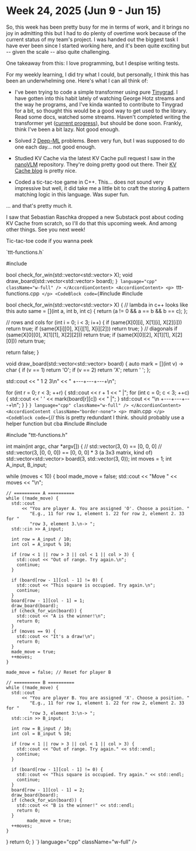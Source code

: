 
# Week 24, 2025 (Jun 9 - Jun 15)

So, this week has been pretty busy for me in terms of work, and it brings no joy in admitting this but I had to do plenty of overtime work because of the current status of my team's project. I was handed out the biggest task I have ever been since I started working here, and it's been quite exciting but -- given the scale -- also quite challenging.

One takeaway from this: I love programming, but I despise writing tests.

For my weekly learning, I did try what I could, but personally, I think this has been an underwhelming one. Here's what I can all think of:

- I've been trying to code a simple transformer using pure [Tinygrad](https://github.com/tinygrad/tinygrad). I have gotten into this habit lately of watching George Hotz streams and the way he programs, and I've kinda wanted to contribute to Tinygrad for a bit, so thought this would be a good way to get used to the library. Read some docs, watched some streams. Haven't completed writing the transformer yet ([current  progress](https://github.com/sumitdotml/transformer-with-tinygrad/)), but should be done soon. Frankly, think I've been a bit lazy. Not good enough.

- Solved 2 [Deep-ML](https://www.deep-ml.com/) problems. Been very fun, but I was supposed to do one each day... not good enough.

- Studied KV Cache via the latest KV Cache pull request I saw in the [nanoVLM](https://github.com/huggingface/nanoVLM) repository. They're doing pretty good out there. Their [KV Cache blog](https://huggingface.co/blog/kv-cache) is pretty nice.

- Coded a tic-tac-toe game in C++. This... does not sound very impressive but well, it did take me a little bit to craft the storing & pattern matching logic in this language. Was super fun.

... and that's pretty much it.

I saw that Sebastian Raschka dropped a new Substack post about coding KV Cache from scratch, so I'll do that this upcoming week. And among other things. See you next week!

<Ruler color="colorless" marginTop="md" marginBottom="md" />

<Accordion type="multiple" collapsible="true" className="w-full">
	<AccordionItem value="item-1" className="border-none">
		<AccordionTrigger className="text-md font-medium">Tic-tac-toe code if you wanna peek</AccordionTrigger>
		<AccordionContent className="border-none">
			<p>
				`ttt-functions.h`
			</p>
			<CodeBlock code={`#include <iostream>
#include <vector>

bool check_for_win(std::vector<std::vector<int>> X);
void draw_board(std::vector<std::vector<int>> board);
`} language="cpp" className="w-full" />
		</AccordionContent>
		<AccordionContent>
			<p>
				`ttt-functions.cpp`
			</p>
			<CodeBlock code={`#include <iostream>
#include <vector>

bool check_for_win(std::vector<std::vector<int>> X) {
  // lambda in c++ looks like this
  auto same = [](int a, int b, int c) { return (a != 0 && a == b && b == c); };

  // rows and cols
  for (int i = 0; i < 3; i++) {
    if (same(X[0][i], X[1][i], X[2][i]))
      return true;
    if (same(X[i][0], X[i][1], X[i][2]))
      return true;
  }
  // diagonals
  if (same(X[0][0], X[1][1], X[2][2]))
    return true;
  if (same(X[0][2], X[1][1], X[2][0]))
    return true;

  return false;
}

void draw_board(std::vector<std::vector<int>> board) {
  auto mark = [](int v) -> char {
    if (v == 1)
      return 'O';
    if (v == 2)
      return 'X';
    return ' ';
  };

  std::cout << "    1   2   3\n"
            << "  +---+---+---+\n";

  for (int r = 0; r < 3; ++r) {
    std::cout << r + 1 << " |";
    for (int c = 0; c < 3; ++c) {
      std::cout << ' ' << mark(board[r][c]) << " |";
    }
    std::cout << "\n  +---+---+---+\n";
  }
}
`} language="cpp" className="w-full" />
		</AccordionContent>
		<AccordionContent className="border-none">
		<p>
			`main.cpp`
		</p>
		<CodeBlock code={`// this is pretty redundant I think. should probably use a helper function but cba
#include <iostream>
#include <vector>

#include "ttt-functions.h"

int main(int argc, char *argv[]) {
  // std::vector(3, 0) == [0, 0, 0]
  // std::vector(3, [0, 0, 0]) == [0, 0, 0] * 3 (a 3x3 matrix, kind of)
  std::vector<std::vector<int>> board(3, std::vector<int>(3, 0));
  int moves = 1;
  int A_input, B_input;

  while (moves < 10) {
    bool made_move = false;
    std::cout << "Move " << moves << "\n";

    // ========== A ==========
    while (!made_move) {
      std::cout
          << "You are player A. You are assigned 'O'. Choose a position. "
             "E.g., 11 for row 1, element 1. 22 for row 2, element 2. 33 for "
             "row 3, element 3.\n-> ";
      std::cin >> A_input;

      int row = A_input / 10;
      int col = A_input % 10;

      if (row < 1 || row > 3 || col < 1 || col > 3) {
        std::cout << "Out of range. Try again.\n";
        continue;
      }

      if (board[row - 1][col - 1] != 0) {
        std::cout << "This square is occupied. Try again.\n";
        continue;
      }
      board[row - 1][col - 1] = 1;
      draw_board(board);
      if (check_for_win(board)) {
        std::cout << "A is the winner!\n";
        return 0;
      }
      if (moves == 9) {
        std::cout << "It's a draw!\n";
        return 0;
      }
      made_move = true;
      ++moves;
    }

    made_move = false; // Reset for player B

    // ========== B ==========
    while (!made_move) {
      std::cout
          << "You are player B. You are assigned 'X'. Choose a position. "
             "E.g., 11 for row 1, element 1. 22 for row 2, element 2. 33 for "
             "row 3, element 3:\n-> ";
      std::cin >> B_input;

      int row = B_input / 10;
      int col = B_input % 10;

      if (row < 1 || row > 3 || col < 1 || col > 3) {
        std::cout << "Out of range. Try again." << std::endl;
        continue;
      }

      if (board[row - 1][col - 1] != 0) {
        std::cout << "This square is occupied. Try again." << std::endl;
        continue;
      }
      board[row - 1][col - 1] = 2;
      draw_board(board);
      if (check_for_win(board)) {
        std::cout << "B is the winner!" << std::endl;
        return 0;
      }
			made_move = true;
      ++moves;
    }
  }
  return 0;
}
`} language="cpp" className="w-full" />
		</AccordionContent>
		</AccordionItem>
	</Accordion>
